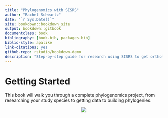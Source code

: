 ```yaml
--- 
title: "Phylogenomics with SISRS"
author: "Rachel Schwartz"
date: "`r Sys.Date()`"
site: bookdown::bookdown_site
output: bookdown::gitbook
documentclass: book
bibliography: [book.bib, packages.bib]
biblio-style: apalike
link-citations: yes
github-repo: rstudio/bookdown-demo
description: "Step-by-step guide for research using SISRS to get orthologs for phylogenomics."
---
```


# Getting Started

This book will walk you through a complete phylogenomics project,
from researching your study species to getting data to building phylogenies.

<center>
![](https://i.pinimg.com/564x/c7/de/ad/c7deadfc9103a3b93a635d811cf36b71.jpg)
</center>